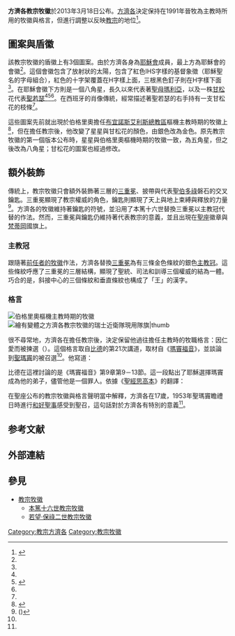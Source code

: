 {{noteTA
|1 = zh-cn:教宗; zh-sg:教宗; zh-hant:教宗;
|2 = zh-cn:贝戈利奥; zh-sg:贝尔戈里奥; zh-tw:伯格里奧; zh-hk:伯格里奧; zh-mo:貝戈格里奧;
}}

{{Infobox coat of arms
|name             = 方濟各教宗牧徽
|image            = Coat of arms of Franciscus.svg
|alt              = 
|image_width      = 250
|middle           = 
|middle_width     = 
|middle_caption   = 
|lesser           =
|lesser_alt       = 
|lesser_width     = 75
|lesser_caption   = Coat of arms with [[papal_tiara|papal tiara]]
|image2           = 
|image2_alt       = 
|image2_width     = 
|image2_caption   = 
|image3           = 
|image3_alt       = 
|image3_width     = 
|image3_caption   = 
|armiger          = [[方濟各_(教宗)|方濟各]]
|year_adopted     = 2013年
|crest            = 
|torse            = 
|shield           = 
|supporters       = 
|compartment      = 
|motto            = ''Miserando atque eligendo''（因仁愛而被揀選）
|orders           = 
|other_elements   = 
|earlier_versions = 
|use              = 
|notes            = 
}}
'''方濟各教宗牧徽'''於2013年3月18日公布。[[方濟各_(教宗)|方濟各]]決定保持在1991年晉牧為主教時所用的牧徽與格言，但進行調整以反映[[教宗|教宗]]的地位<ref name="OR">{{cite web | url=http://www.vatican.va/holy_father/francesco/elezione/stemma-papa-francesco_it.html | title=Lo Stemma di Papa Francesco | publisher=[[L'Osservatore_Romano|L'Osservatore Romano]] | date=March 18, 2013 | accessdate=March 18, 2013 | language=it | archive-date=2014-02-09 | archive-url=https://web.archive.org/web/20140209090516/http://www.vatican.va/holy_father/francesco/elezione/stemma-papa-francesco_it.html | dead-url=no }}</ref>。

==圖案與盾徽==
該教宗牧徽的盾徽上有3個圖案。由於方濟各身為[[耶穌會|耶穌會]]成員，最上方為耶穌會的會徽<ref name="OR"/>。這個會徽包含了放射狀的太陽，包含了紅色IHS字樣的基督象徵（耶穌聖名的字母組合），紅色的十字架覆蓋在H字樣上面，三根黑色釘子則在H字樣下面<ref name="OR"/>。在耶穌會徽下方則是一個八角星，長久以來代表著[[聖母瑪利亞|聖母瑪利亞]]，以及一株[[匙葉甘松|甘松]]花代表[[聖若瑟|聖若瑟]]<ref name="OR"/><ref name="VIS">{{cite web | url=http://www.news.va/en/news/pope-francis-miserando-atque-eligendo | title=Pope Francis : "Miserando atque eligendo"... | publisher=[[Vatican_Information_Service|Vatican Information Service]] | date=March 18, 2013 | accessdate=March 18, 2013 | archive-date=2017-10-18 | archive-url=https://web.archive.org/web/20171018143713/http://www.news.va/en/news/pope-francis-miserando-atque-eligendo | dead-url=no }}</ref><ref name= NCR/>。在西班牙的肖像傳統，經常描述著聖若瑟的右手持有一支甘松花的枝條<ref name="OR"/>。

這些圖案先前就出現於伯格里奧擔任[[天主教布宜諾斯艾利斯總教區|布宜諾斯艾利斯總教區]]樞機主教時期的牧徽上<ref name= NCR>{{cite news |title=Pope stresses simplicity, ecumenism in inaugural Mass plans |url=http://ncronline.org/blogs/ncr-today/pope-stresses-simplicity-ecumenism-inaugural-mass-plans |newspaper=[[National_Catholic_Reporter|National Catholic Reporter]] |date=18 March 2013 |accessdate=18 March 2013 |archive-date=2021-03-01 |archive-url=https://web.archive.org/web/20210301194938/https://www.ncronline.org/blogs/ncr-today/pope-stresses-simplicity-ecumenism-inaugural-mass-plans |dead-url=no }}</ref>，但在擔任教宗後，他改變了星星與甘松花的顏色，由銀色改為金色。原先教宗牧徽的第一個版本公布時，星星與伯格里奧樞機時期的牧徽一致，為五角星，但之後改為八角星；甘松花的圖案也經過修改。

==額外裝飾==
傳統上，教宗牧徽只會額外裝飾著三層的[[三重冕|三重冕]]、披帶與代表[[聖伯多祿|聖伯多祿]]磐石的交叉鑰匙。三重冕顯現了教宗權威的角色，鑰匙則顯現了天上與地上束縛與釋放的力量<ref>({{bibleverse||Matt|16:19|63}})</ref>。方濟各的牧徽維持著鑰匙的符號，並沿用了本篤十六世替換三重冕以主教冠代替的作法。然而，三重冕與鑰匙仍維持著代表教宗的意義，並且出現在[[聖座|聖座]]徽章與[[梵蒂岡|梵蒂岡]]國旗上。

===主教冠===
跟隨著[[本篤十六世教宗牧徽|前任者的牧徽]]作法，方濟各替換[[三重冕|三重冕]]為有三條金色條紋的銀色[[主教冠|主教冠]]。這些條紋呼應了三重冕的三層結構，顯現了聖統、司法和訓導三個權威的結為一體。 巧合的是，斜接中心的三個條紋和垂直條紋也構成了「王」的漢字。

===格言===
[[File:Coat_of_arms_of_Jorge_Mario_Bergoglio.svg|伯格里奧樞機主教時期的牧徽]]
[[File:BANDERA_GUARDIA_VATICA_PANCHO.svg|繪有變體之方濟各教宗牧徽的[[瑞士近衛隊]]現用隊旗|thumb]]

很不尋常地，方濟各在擔任教宗後，決定保留他過往擔任主教時的牧職格言：因仁愛而被揀選（{{lang-la|''Miserando atque eligendo''}}）。這個格言取自[[比德|比德]]的第21次講道，取材自《[[瑪竇福音|瑪竇福音]]》，並談論到[[聖瑪竇|聖瑪竇]]的被召選<ref name="OR" />。他寫道：

{{cquote|<poem>耶穌看見了一個稅吏，因者仁愛而揀選了他，並說：「跟隨我。」
Vidit ergo lesus publicanum et quia '''miserando atque eligendo''' vidit, ait illi 'Sequere me'.</poem>|Om. 21; CCL 122, 149-151}}

比德在這裡討論的是《瑪竇福音》第9章第9－13節。這一段點出了耶穌選擇瑪竇成為他的弟子，儘管他是一個罪人。依據《[[聖經思高本|聖經思高本]]》的翻譯：
{{cquote|<poem>耶穌從那裏前行，看見一個人在稅關那裏坐著，名叫瑪竇，對他說：「跟隨我！」他就起來跟隨了耶穌。
當耶穌在屋裏坐席時，有許多稅吏和罪人也來同耶穌和衪的門徒一起坐席。
法利賽人看見，就對衪的門徒說：「你們的老師為什麼同稅吏和罪人一起進食呢？」
耶穌聽見了，就說：「不是健康的人須要醫生，而是有病的人。
你們去研究一下：『我喜歡仁愛勝過祭獻』是什麼意思；我不是來召義人，而是來召罪人。」</poem>}}

在聖座公布的教宗牧徽與格言聲明當中解釋，方濟各在17歲，1953年聖瑪竇瞻禮日時進行[[和好聖事|和好聖事]]感受到聖召，這句話對於方濟各有特別的意義<ref name="OR"/>。

== 参考文献 ==
{{Reflist}}

== 外部連結 ==
{{Commons|Category:Coats of arms of Franciscus|方濟各教宗牧徽}}

== 參見 ==
{{Portal box|天主教|纹章及旗帜}}
* [[教宗牧徽|教宗牧徽]]
** [[本篤十六世教宗牧徽|本篤十六世教宗牧徽]]
** [[若望·保祿二世教宗牧徽|若望·保祿二世教宗牧徽]]
{{天主教}}
{{DEFAULTSORT:Coat Of Arms Of Pope Francis}}
[[Category:教宗方濟各|Category:教宗方濟各]]
[[Category:教宗牧徽|Category:教宗牧徽]]